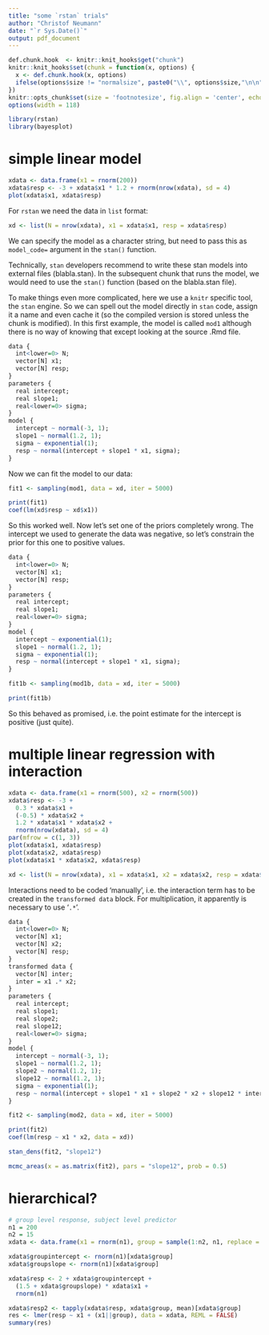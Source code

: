 ```yaml
---
title: "some `rstan` trials"
author: "Christof Neumann"
date: "`r Sys.Date()`"
output: pdf_document
---
```


```r
def.chunk.hook  <- knitr::knit_hooks$get("chunk")
knitr::knit_hooks$set(chunk = function(x, options) {
  x <- def.chunk.hook(x, options)
  ifelse(options$size != "normalsize", paste0("\\", options$size,"\n\n", x, "\n\n \\normalsize"), x)
})
knitr::opts_chunk$set(size = 'footnotesize', fig.align = 'center', echo = TRUE)
options(width = 118)
```

```r
library(rstan)
library(bayesplot)
```

# simple linear model

```r
xdata <- data.frame(x1 = rnorm(200))
xdata$resp <- -3 + xdata$x1 * 1.2 + rnorm(nrow(xdata), sd = 4)
plot(xdata$x1, xdata$resp)
```

For `rstan` we need the data in `list` format:
```r
xd <- list(N = nrow(xdata), x1 = xdata$x1, resp = xdata$resp)
```

We can specify the model as a character string, but need to pass this as `model_code=` argument in the `stan()` function. 

Technically, `stan` developers recommend to write these stan models into external files (blabla.stan). In the subsequent chunk that runs the model, we would need to use the `stan()` function (based on the blabla.stan file).

To make things even more complicated, here we use a `knitr` specific tool, the `stan` engine. So we can spell out the model directly in `stan` code, assign it a name and even cache it (so the compiled version is stored unless the chunk is modified). In this first example, the model is called `mod1` although there is no way of knowing that except looking at the source .Rmd file.

```r
data {
  int<lower=0> N;
  vector[N] x1;
  vector[N] resp;
}
parameters {
  real intercept;
  real slope1;
  real<lower=0> sigma;
} 
model {
  intercept ~ normal(-3, 1);
  slope1 ~ normal(1.2, 1);
  sigma ~ exponential(1);
  resp ~ normal(intercept + slope1 * x1, sigma);
}
```

Now we can fit the model to our data:

```r
fit1 <- sampling(mod1, data = xd, iter = 5000)
```

```r
print(fit1)
coef(lm(xd$resp ~ xd$x1))
```

So this worked well. Now let's set one of the priors completely wrong. The intercept we used to generate the data was negative, so let's constrain the prior for this one to positive values.

```r
data {
  int<lower=0> N;
  vector[N] x1;
  vector[N] resp;
}
parameters {
  real intercept;
  real slope1;
  real<lower=0> sigma;
} 
model {
  intercept ~ exponential(1);
  slope1 ~ normal(1.2, 1);
  sigma ~ exponential(1);
  resp ~ normal(intercept + slope1 * x1, sigma);
}
```

```r
fit1b <- sampling(mod1b, data = xd, iter = 5000)
```

```r
print(fit1b)
```

So this behaved as promised, i.e. the point estimate for the intercept is positive (just quite).

# multiple linear regression with interaction

```r
xdata <- data.frame(x1 = rnorm(500), x2 = rnorm(500))
xdata$resp <- -3 + 
  0.3 * xdata$x1 + 
  (-0.5) * xdata$x2 +
  1.2 * xdata$x1 * xdata$x2 +
  rnorm(nrow(xdata), sd = 4)
par(mfrow = c(1, 3))
plot(xdata$x1, xdata$resp)
plot(xdata$x2, xdata$resp)
plot(xdata$x1 * xdata$x2, xdata$resp)

xd <- list(N = nrow(xdata), x1 = xdata$x1, x2 = xdata$x2, resp = xdata$resp)
```

Interactions need to be coded 'manually', i.e. the interaction term has to be created in the `transformed data` block. For multiplication, it apparently is necessary to use '`.*`'.

```r
data {
  int<lower=0> N;
  vector[N] x1;
  vector[N] x2;
  vector[N] resp;
}
transformed data {
  vector[N] inter;
  inter = x1 .* x2;
}
parameters {
  real intercept;
  real slope1;
  real slope2;
  real slope12;
  real<lower=0> sigma;
} 
model {
  intercept ~ normal(-3, 1);
  slope1 ~ normal(1.2, 1);
  slope2 ~ normal(1.2, 1);
  slope12 ~ normal(1.2, 1);
  sigma ~ exponential(1);
  resp ~ normal(intercept + slope1 * x1 + slope2 * x2 + slope12 * inter, sigma);
}
```


```r
fit2 <- sampling(mod2, data = xd, iter = 5000)
```

```r
print(fit2)
coef(lm(resp ~ x1 * x2, data = xd))
```

```r
stan_dens(fit2, "slope12")
```

```r
mcmc_areas(x = as.matrix(fit2), pars = "slope12", prob = 0.5)
```

# hierarchical?


```r
# group level response, subject level predictor
n1 = 200
n2 = 15
xdata <- data.frame(x1 = rnorm(n1), group = sample(1:n2, n1, replace = TRUE))

xdata$groupintercept <- rnorm(n1)[xdata$group]
xdata$groupslope <- rnorm(n1)[xdata$group]

xdata$resp <- 2 + xdata$groupintercept +
  (1.5 + xdata$groupslope) * xdata$x1 +
  rnorm(n1)

xdata$resp2 <- tapply(xdata$resp, xdata$group, mean)[xdata$group]
res <- lmer(resp ~ x1 + (x1||group), data = xdata, REML = FALSE)
summary(res)
```



